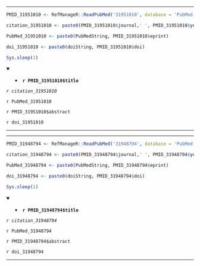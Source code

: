

---

```r

PMID_31951010 <- RefManageR::ReadPubMed('31951010', database = 'PubMed')

citation_31951010 <- paste0(PMID_31951010$journal,' ', PMID_31951010$year, ' ', PMID_31951010$month,';', PMID_31951010$volume,'(', PMID_31951010$number,'):', PMID_31951010$pages)

PubMed_31951010 <- paste0(PubMedString, PMID_31951010$eprint)

doi_31951010 <- paste0(doiString, PMID_31951010$doi)

Sys.sleep(1)

```

<details open> <summary>
- **`r PMID_31951010$title`**
</summary> 

*`r citation_31951010`*

`r PubMed_31951010`

`r PMID_31951010$abstract`

`r doi_31951010`

</details>

---




---

```r

PMID_31948794 <- RefManageR::ReadPubMed('31948794', database = 'PubMed')

citation_31948794 <- paste0(PMID_31948794$journal,' ', PMID_31948794$year, ' ', PMID_31948794$month,';', PMID_31948794$volume,'(', PMID_31948794$number,'):', PMID_31948794$pages)

PubMed_31948794 <- paste0(PubMedString, PMID_31948794$eprint)

doi_31948794 <- paste0(doiString, PMID_31948794$doi)

Sys.sleep(1)

```

<details open> <summary>
- **`r PMID_31948794$title`**
</summary> 

*`r citation_31948794`*

`r PubMed_31948794`

`r PMID_31948794$abstract`

`r doi_31948794`

</details>

---


